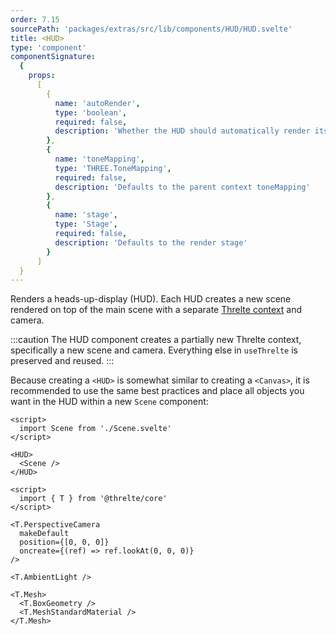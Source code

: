 ```yaml
---
order: 7.15
sourcePath: 'packages/extras/src/lib/components/HUD/HUD.svelte'
title: <HUD>
type: 'component'
componentSignature:
  {
    props:
      [
        {
          name: 'autoRender',
          type: 'boolean',
          required: false,
          description: 'Whether the HUD should automatically render its contents'
        },
        {
          name: 'toneMapping',
          type: 'THREE.ToneMapping',
          required: false,
          description: 'Defaults to the parent context toneMapping'
        },
        {
          name: 'stage',
          type: 'Stage',
          required: false,
          description: 'Defaults to the render stage'
        }
      ]
  }
---
```



Renders a heads-up-display (HUD). Each HUD creates a new scene rendered on top of the main scene with a separate [Threlte context](/reference/core/use-threlte) and camera.

:::caution
The HUD component creates a partially new Threlte context, specifically a new scene and camera.
Everything else in `useThrelte` is preserved and reused.
:::

<Example path="extras/hud/simple" />

Because creating a `<HUD>` is somewhat similar to creating a `<Canvas>`, it is recommended to use the same best practices and
place all objects you want in the HUD within a new `Scene` component:

```svelte title=MyHUD.svelte {2,6}+
<script>
  import Scene from './Scene.svelte'
</script>

<HUD>
  <Scene />
</HUD>
```

```svelte title=Scene.svelte
<script>
  import { T } from '@threlte/core'
</script>

<T.PerspectiveCamera
  makeDefault
  position={[0, 0, 0]}
  oncreate={(ref) => ref.lookAt(0, 0, 0)}
/>

<T.AmbientLight />

<T.Mesh>
  <T.BoxGeometry />
  <T.MeshStandardMaterial />
</T.Mesh>
```
